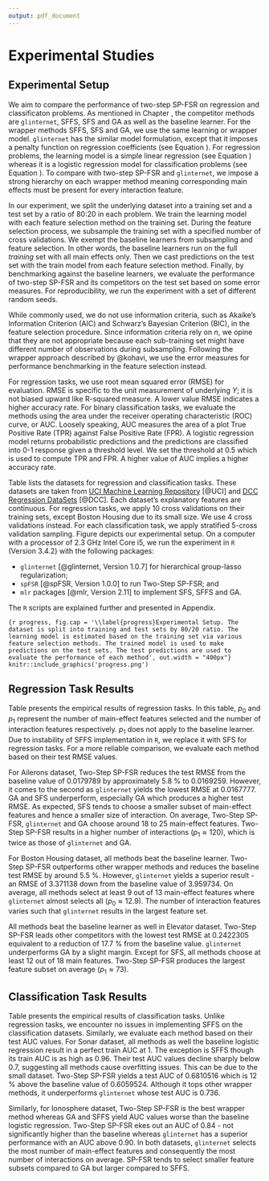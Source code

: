 ```yaml
---
output: pdf_document
---
```


# Experimental Studies \label{study}

## Experimental Setup

We aim to compare the performance of two-step SP-FSR on regression and classificaton problems. As mentioned in Chapter \ref{RelatedApproaches}, the competitor methods are `glinternet`, SFFS, SFS and GA as well as the baseline learner. For the wrapper methods SFFS, SFS and GA, we use the same learning or wrapper model. `glinternet` has the similar model formulation, except that it imposes a penalty function on regression coefficients (see Equation \ref{glinternet}). For regression problems, the learning model is a simple linear regression (see Equation \ref{linearReg}) whereas it is a logistic regression model for classification problems (see Equation \ref{logisticReg}). To compare with two-step SP-FSR and `glinternet`, we impose a strong hierarchy on each wrapper method meaning corresponding main effects must be present for every interaction feature.

In our experiment, we split the underlying dataset into a training set and a test set by a ratio of 80:20 in each problem. We train the learning model with each feature selection method on the training set. During the feature selection process, we subsample the training set with a specified number of cross validations. We exempt the baseline learners from subsampling and feature selection. In other words, the baseline learners run on the full *training* set with all main effects only. Then we cast predictions on the test set with the train model from each feature selection method. Finally, by benchmarking against the baseline learners, we evaluate the performance of two-step SP-FSR and its competitors on the test set based on some error measures. For reproducibility, we run the experiment with a set of different random seeds.

While commonly used, we do not use information criteria, such as Akaike's Information Criterion (AIC) and Schwarz's Bayesian Criterion (BIC), in the feature selection procedure. Since information criteria rely on $n$, we opine that they are not appropriate because each sub-training set might have different number of observations during subsampling. Following the wrapper approach described by @kohavi, we use the error measures for performance benchmarking in the feature selection instead.

For regression tasks, we use root mean squared error (RMSE) for evaluation. RMSE is specific to the unit measurement of underlying $Y$; it is not biased upward like R-squared measure. A lower value RMSE indicates a higher accuracy rate. For binary classification tasks, we evaluate the methods using the area under the receiver operating characteristic (ROC) curve, or AUC. Loosely speaking, AUC measures the area of a plot True Positive Rate (TPR) against False Positive Rate (FPR). A logistic regression model returns probabilistic predictions and the predictions are classified into 0-1 response given a threshold level. We set the threshold at 0.5 which is used to compute TPR and FPR. A higher value of AUC implies a higher accuracy rate. 

Table \ref{tab1} lists the datasets for regression and classification tasks. These datasets are taken from [UCI Machine Learning Repository](http://archive.ics.uci.edu/ml) [@UCI] and [DCC Regression DataSets](http://www.dcc.fc.up.pt/~ltorgo/Regression/DataSets.html) [@DCC]. Each dataset's explanatory features are continuous. For regression tasks, we apply 10 cross validations on their training sets, except Boston Housing due to its small size. We use 4 cross validations instead. For each classification task, we apply stratified 5-cross validation sampling. Figure \ref{progress} depicts our experimental setup. On a computer with a processor of 2.3 GHz Intel Core i5, we run the experiment in `R` (Version 3.4.2) with the following packages:

* `glinternet` [@glinternet, Version 1.0.7] for hierarchical group-lasso regularization;
* `spFSR` [@spFSR, Version 1.0.0] to run Two-Step SP-FSR; and
* `mlr` packages [@mlr, Version 2.11] to implement SFS, SFFS and GA. 

The `R` scripts are explained further and presented in Appendix.

\begin{table}
    \centering
    \caption{Datasets for experiments. $p$ represents the number of explanatory features excluding exclude the response variables and identifier attributes; $n$ denotes the number of observations.}
    \label{tab1}
    \begin{tabular}{| l | l | l | l | l |}
    \hline
      Task & Dataset & $p$ & $n$ & Source \\
      \hline
      \multirow{3}{*}{Regression} & Ailerons  & 39 & 13750 & \href{https://www.dcc.fc.up.pt/~ltorgo/Regression/ailerons.html}{DCC} \\
                                  & Elevators & 17 & 16559 & \href{https://www.dcc.fc.up.pt/~ltorgo/Regression/elevators.html}{DCC} \\
                                  & Boston Housing & 13 & 506 & \href{https://archive.ics.uci.edu/ml/machine-learning-databases/housing/}{UCI} \\
      \hline
      \multirow{2}{*}{Classification} & Sonar & 9 & 214 & \href{http://archive.ics.uci.edu/ml/datasets/connectionist+bench+(sonar,+mines+vs.+rocks)}{UCI} \\
                                      & Ionosphere & 34 & 351 & \href{https://archive.ics.uci.edu/ml/datasets/ionosphere}{UCI} \\
      \hline
    \end{tabular}
\end{table}

```{r progress, fig.cap = '\\label{progress}Experimental Setup. The dataset is split into training and test sets by 80/20 ratio. The learning model is estimated based on the training set via various feature selection methods. The trained model is used to make predictions on the test sets. The test predictions are used to evaluate the performance of each method', out.width = "400px"}
knitr::include_graphics('progress.png')
```


## Regression Task Results

Table \ref{tab2} presents the empirical results of regression tasks. In this table, $p_0$ and $p_1$ represent the number of main-effect features selected and the number of interaction features respectively. $p_1$ does not apply to the baseline learner. Due to instability of SFFS implementation in `R`, we replace it with SFS for regression tasks. For a more reliable comparison, we evaluate each method based on their test RMSE values.

For Ailerons dataset, Two-Step SP-FSR reduces the test RMSE from the baseline value of 0.0179789 by approximately 5.8 % to 0.0169259. However, it comes to the second as `glinternet` yields the lowest RMSE at 0.0167777. GA and SFS underperform, especially GA which produces a higher test RMSE. As expected, SFS tends to choose a smaller subset of main-effect features and hence a smaller size of interaction. On average, Two-Step SP-FSR, `glinternet` and GA choose around 18 to 25 main-effect features. Two-Step SP-FSR results in a higher number of interactions ($p_1 \approx 120$), which is twice as those of `glinternet` and GA. 

For Boston Housing dataset, all methods beat the baseline learner. Two-Step SP-FSR outperforms other wrapper methods and reduces the baseline test RMSE by around 5.5 %. However, `glinternet` yields a superior result - an RMSE of 3.371138 down from the baseline value of 3.959734. On average, all methods select at least 9 out of 13 main-effect features where `glinternet` almost selects all ($p_0 \approx 12.9$). The number of interaction features varies such that `glinternet` results in the largest feature set. 

All methods beat the baseline learner as well in Elevator dataset. Two-Step SP-FSR leads other competitors with the lowest test RMSE at 0.2422305 equivalent to a reduction of 17.7 % from the baseline value. `glinternet` underperforms GA by a slight margin. Except for SFS, all methods choose at least 12 out of 18 main features. Two-Step SP-FSR produces the largest feature subset on average ($p_1 \approx 73$). 

\begin{table}
    \centering
    \caption{Empirical comparison of methods on regression tasks. $p_0$ represents the number of main-effect features selected. $p_1$ represents the number of interaction features selected. $p_1$ does not apply to the baseline learner. $p_0$ and $p_1$ are rounded to two nearest decimals. GA and SFS are abbreviations  of Genetic Algorithm and Sequential Forward Selection respectively. The best method is bolded in each dataset.}
    \label{tab2}
    \begin{tabular}{| l | l | r | r | r | r |}
    \hline
      Dataset & Method & Mean Test RMSE & Mean Train RMSE & $p_0$ & $p_1$ \\
    \hline 
    \multirow{5}{*}{Ailerons} 
      & Baseline        & 0.0179789 & 0.0171819 & 40.00 & NA \\
      & \color{blue}Two-Step SP-FSR	& \color{blue}0.0169259 & \color{blue}0.0157097	& \color{blue}21.33 & \color{blue}127.33\\
      & \bf{glinternet}	& \bf{0.0167777} & \bf{0.0157796}	& \bf{25.00} & \bf{64.00} \\
      & GA	            & 0.0198347	& 0.0156096	& 17.67 & 65.33 \\
      & SFS	            & 0.0173200	& 0.0165483	& 4.00	& 3.00 \\
    \hline
        & Baseline	& 3.959734	& 4.869756	& 13.00	& NA \\
Boston  & \color{blue}Two-Step SP-FSR	& \color{blue}3.739827	& \color{blue}3.277893	& \color{blue}9.92	& \color{blue}32.67 \\
Housing & \bf{glinternet}	& \bf{3.371138}	& \bf{3.106602}	& \bf{12.92}	& \bf{65.00} \\
        & GA	        & 3.840331	& 3.143898	& 10.75	& 27.75 \\
        & SFS         &	3.864182	& 3.334595	& 11.00	& 19.33 \\
    \hline
      \multirow{5}{*}{Elevators}
      & Baseline        &	0.2943325	& 0.2890896	& 18.00 &	NA \\
      & \color{blue}\bf{Two-Step SP-FSR}	& \color{blue}\bf{0.2422305}	& \color{blue}\bf{0.2394952}	&\color{blue}\bf{14.67} & \color{blue}\bf{73.00} \\
      & glinternet	    & 0.2506703	& 0.2485003	& 16.00 &	42.00 \\
      & GA	            & 0.2446648	& 0.2437792	& 12.33	& 43.00 \\
      & SFS	            & 0.2526974	& 0.2523360	& 7.00	& 3.00 \\
    \hline
    \end{tabular}
\end{table}

## Classification Task Results

Table \ref{tab3} presents the empirical results of classification tasks. Unlike regression tasks, we encounter no issues in implementing SFFS on the classification datasets. Similarly, we evaluate each method based on their test AUC values. For Sonar dataset, all methods as well the baseline logistic regression result in a perfect train AUC at 1. The exception is SFFS though its train AUC is as high as 0.96. Their test AUC values decline sharply below 0.7, suggesting all methods cause overfitting issues. This can be due to the small dataset. Two-Step SP-FSR yields a test AUC of 0.6810516 which is 12 % above the baseline value of 0.6059524. Although it tops other wrapper methods, it underperforms `glinternet` whose test AUC is 0.736.

Similarly, for Ionosphere dataset, Two-Step SP-FSR is the best wrapper method whereas GA and SFFS yield AUC values worse than the baseline logistic regression.  Two-Step SP-FSR ekes out an AUC of 0.84 - not significantly higher than the baseline whereas `glinternet` has a superior performance with an AUC above 0.90. In both datasets, `glinternet` selects the most number of main-effect features and consequently the most number of interactions on average. SP-FSR tends to select smaller feature subsets compared to GA but larger compared to SFFS.

\begin{table}
    \centering
    \caption{Empirical comparison of methods on classification tasks. $p_0$ represents the number of main-effect features selected. $p_1$ represents the number of interaction features selected. $p_1$ does not apply to the baseline learner. $p_0$ and $p_1$ are rounded to two nearest decimals. GA and SFFS are abbreviations  of Genetic Algorithm and Sequential Floating Forward Selection respectively. The best method is bolded in each dataset.}
    \label{tab3}
    \begin{tabular}{| l | l | r | r | r | r |}
    \hline
      Dataset & Method & Mean Test AUC & Mean Train AUC & $p_0$ & $p_1$ \\
    \hline 
    \multirow{5}{*}{Sonar} 
    & Baseline        & 0.6059524 & 1.0000000 & 60 & NA \\
    & \color{blue}Two-Step SP-FSR & \color{blue}0.6810516 & \color{blue}1.0000000  & \color{blue}16.42	& \color{blue}65.50 \\
    & \bf{glinternet}             & \bf{0.7367063}        & \bf{1.0000000}         & \bf{45.75} &	\bf{82.83} \\
    & GA	       & 0.6117063 & 1.0000000	& 22.00 &	110.42 \\
    & SFFS       & 0.6257937 & 0.9647436	& 11.67 &	7.17 \\
    \hline
    \multirow{5}{*}{Ionosphere} 
      & Baseline        & 0.8294573 & 0.9973914 & 33 & NA \\
      & \color{blue}Two-Step SP-FSR	& \color{blue}0.8432386 &	\color{blue}0.9797910	& \color{blue}12.083 & \color{blue}28.42 \\
      & \bf{glinternet}             &	\bf{0.9109963}      	& \bf{0.9913929}	& \bf{27.17}	& \bf{37.83} \\
      & GA	            & 0.7678366	& 0.9813844 & 15.83	& 59.42 \\
      & SFFS	          & 0.8207005	& 0.9580975	& 8.50  &	5.67 \\
    \hline
    \end{tabular}
\end{table}
